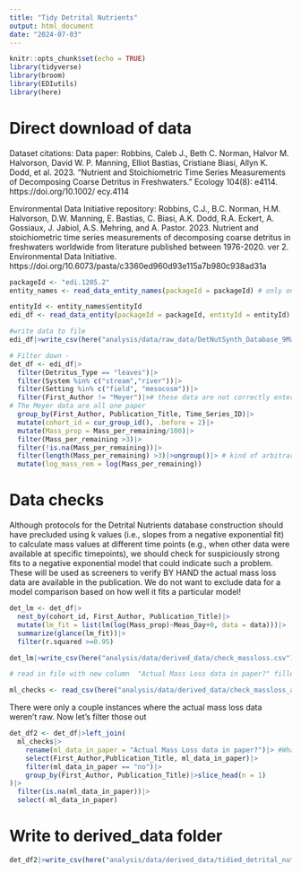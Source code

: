 ```yaml
---
title: "Tidy Detrital Nutrients"
output: html_document
date: "2024-07-03"
---
```


```r
knitr::opts_chunk$set(echo = TRUE)
library(tidyverse)
library(broom)
library(EDIutils)
library(here)
```

# Direct download of data

Dataset citations:
Data paper: Robbins, Caleb J., Beth C. Norman, Halvor M. Halvorson, David W. P. Manning, Elliot Bastias, Cristiane Biasi, Allyn K. Dodd, et al. 2023. “Nutrient and Stoichiometric Time Series Measurements of Decomposing Coarse Detritus in Freshwaters.” Ecology 104(8): e4114. https://doi.org/10.1002/ ecy.4114

Environmental Data Initiative repository: Robbins, C.J., B.C. Norman, H.M. Halvorson, D.W. Manning, E. Bastias, C. Biasi, A.K. Dodd, R.A. Eckert, A. Gossiaux, J. Jabiol, A.S. Mehring, and A. Pastor. 2023. Nutrient and stoichiometric time series measurements of decomposing coarse detritus in freshwaters worldwide from literature published between 1976-2020. ver 2. Environmental Data Initiative. https://doi.org/10.6073/pasta/c3360ed960d93e115a7b980c938ad31a

```r
packageId <- "edi.1205.2"
entity_names <- read_data_entity_names(packageId = packageId) # only one here, so a little overkill, but this accesses the data entities in the package

entityId <- entity_names$entityId
edi_df <- read_data_entity(packageId = packageId, entityId = entityId)|>read_csv()

#write data to file
edi_df|>write_csv(here("analysis/data/raw_data/DetNutSynth_Database_9May2023.1.csv")) # this matches the name if you were to point-and-click download from EDI
```

```r

# Filter down - 
det_df <- edi_df|>
  filter(Detritus_Type == "leaves")|>
  filter(System %in% c("stream","river"))|>
  filter(Setting %in% c("field", "mesocosm"))|>
  filter(First_Author != "Meyer")|># these data are not correctly entered and possibly should not have ever been included in the original data collection
# The Meyer data are all one paper
  group_by(First_Author, Publication_Title, Time_Series_ID)|>
  mutate(cohort_id = cur_group_id(), .before = 2)|>
  mutate(Mass_prop = Mass_per_remaining/100)|>
  filter(Mass_per_remaining >3)|>
  filter(!is.na(Mass_per_remaining))|>
  filter(length(Mass_per_remaining) >3)|>ungroup()|> # kind of arbitrary but need time series longer than number of parameters in some of the models
  mutate(log_mass_rem = log(Mass_per_remaining))


```


# Data checks

Although protocols for the Detrital Nutrients database construction should have precluded using k values (i.e., slopes from a negative exponential fit) to calculate mass values at different time points (e.g., when other data were available at specific timepoints), we should check for suspiciously strong fits to a negative exponential model that could indicate such a problem. These will be used as screeners to verify BY HAND the actual mass loss data are available in the publication. We do not want to exclude data for a model comparison based on how well it fits a particular model!

```r

det_lm <- det_df|>
  nest_by(cohort_id, First_Author, Publication_Title)|>
  mutate(lm_fit = list(lm(log(Mass_prop)~Meas_Day+0, data = data)))|>
  summarize(glance(lm_fit))|>
  filter(r.squared >=0.95) 

det_lm|>write_csv(here("analysis/data/derived_data/check_massloss.csv")) # write to file for verification

# read in file with new column  "Actual Mass Loss data in paper?" filled in 

ml_checks <- read_csv(here("analysis/data/derived_data/check_massloss_annotated.csv"))


```

There were only a couple instances where the actual mass loss data weren't raw. Now let's filter those out
```r
det_df2 <- det_df|>left_join(
  ml_checks|>
    rename(ml_data_in_paper = "Actual Mass Loss data in paper?")|> #What a terrible column name... guess it's clear, though
    select(First_Author,Publication_Title, ml_data_in_paper)|>
    filter(ml_data_in_paper == "no")|>
    group_by(First_Author, Publication_Title)|>slice_head(n = 1)
)|>
  filter(is.na(ml_data_in_paper))|>
  select(-ml_data_in_paper)

```

# Write to derived_data folder
```r

det_df2|>write_csv(here("analysis/data/derived_data/tidied_detrital_nutrients_data.csv"))
```
